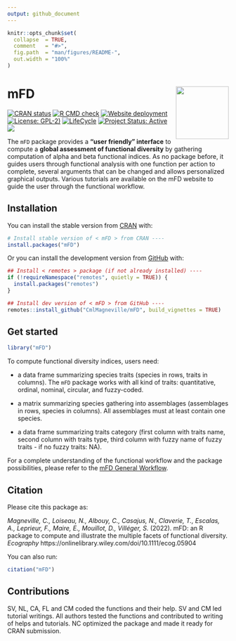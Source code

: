 ```yaml
---
output: github_document
---
```


```r
knitr::opts_chunk$set(
  collapse  = TRUE,
  comment   = "#>",
  fig.path  = "man/figures/README-",
  out.width = "100%"
)
```



mFD <img src="man/figures/hexasticker_mFD.png" align="right" style="float:right; height:120px;"/>
=========================================================



<!-- badges: start -->
[![CRAN status](https://www.r-pkg.org/badges/version/mFD)](https://CRAN.R-project.org/package=mFD/)
[![R CMD check](https://github.com/CmlMagneville/mFD/actions/workflows/R-CMD-check.yaml/badge.svg)](https://github.com/CmlMagneville/mFD/actions/workflows/R-CMD-check.yaml)
[![Website deployment](https://github.com/CmlMagneville/mFD/actions/workflows/pkgdown.yaml/badge.svg)](https://github.com/CmlMagneville/mFD/actions/workflows/pkgdown.yaml)
[![License: GPL-2)](https://img.shields.io/badge/License-GPL%202-blue.svg)](https://choosealicense.com/licenses/gpl-2.0/)
[![LifeCycle](man/figures/lifecycle/lifecycle-stable.svg)](https://lifecycle.r-lib.org/articles/stages.html#stable)
[![Project Status: Active](https://www.repostatus.org/badges/latest/active.svg)](https://www.repostatus.org/#active)
[![](http://cranlogs.r-pkg.org/badges/grand-total/mFD?color=blue)](https://cran.r-project.org/package=mFD)
<!-- badges: end -->



The `mFD` package provides a **"user friendly" interface** to compute a 
**global assessment of functional diversity** by gathering computation of alpha 
and beta functional indices. As no package before, it guides users through 
functional analysis with one function per action to complete, several arguments 
that can be changed and allows personalized graphical outputs. Various tutorials 
are available on the mFD website to guide the user through the functional 
workflow.


## Installation

You can install the stable version from [CRAN](https://cran.r-project.org/) with:

```r
# Install stable version of < mFD > from CRAN ----
install.packages("mFD")
```

Or you can install the development version from [GitHub](https://github.com/) with:

```r
## Install < remotes > package (if not already installed) ----
if (!requireNamespace("remotes", quietly = TRUE)) {
  install.packages("remotes")
}

## Install dev version of < mFD > from GitHub ----
remotes::install_github("CmlMagneville/mFD", build_vignettes = TRUE)
```


## Get started

```r
library("mFD")
```

To compute functional diversity indices, users need:

- a data frame summarizing species traits (species in rows, traits in columns). 
The `mFD` package works with all kind of traits: quantitative, ordinal, nominal, 
circular, and fuzzy-coded.

- a matrix summarizing species gathering into assemblages (assemblages in rows, 
species in columns). All assemblages must at least contain one species.

- a data frame summarizing traits category (first column with traits name, 
second column with traits type, third column with fuzzy name of fuzzy traits - 
if no fuzzy traits: NA).

For a complete understanding of the functional workflow and the package 
possibilities, please refer to the 
[mFD General Workflow](https://cmlmagneville.github.io/mFD/articles/mFD_general_workflow.html).


## Citation

Please cite this package as:

_Magneville, C., Loiseau, N., Albouy, C., Casajus, N., Claverie, T., Escalas, A., Leprieur, F., Maire, E., Mouillot, D., Villéger, S._ (2022). 
mFD: an R package to compute and illustrate the multiple facets of functional diversity. 
_Ecography_ https://onlinelibrary.wiley.com/doi/10.1111/ecog.05904

You can also run:

```r
citation("mFD")
```


## Contributions

SV, NL, CA, FL and CM coded the functions and their help.
SV and CM led tutorial writings. All authors tested the functions
and contributed to writing of helps and tutorials.
NC optimized the package and made it ready for CRAN submission. 
